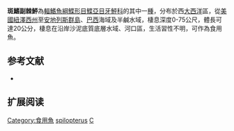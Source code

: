 {{Speciesbox
| name = 斑鰭副棘鮃
| image = 
| image_width = 250px
| image_caption = 
| status = NE
| status_system = IUCN3.1
| genus = Citharichthys
| species = spilopterus
| authority = [[Günther|Günther]], 1862
| synonyms = *''Citarichthys spilopterus, Günther, 1862''
}}

'''斑鰭副棘鮃'''為[[輻鰭魚綱|輻鰭魚綱]][[鰈形目|鰈形目]][[鰈亞目|鰈亞目]][[牙鮃科|牙鮃科]]的其中一[[種|種]]，分布於西[[大西洋|大西洋]]區，從[[美國|美國]][[紐澤西州|紐澤西州]]至[[安地列斯群島|安地列斯群島]]、[[巴西|巴西]]海域及半鹹水域，棲息深度0-75公尺，體長可達20公分，棲息在沿岸沙泥底質底層水域、河口區，生活習性不明，可作為食用魚。

== 参考文献 ==
*{{FishBase_species|genus=Citharichthys|species=spilopterus|year=2014|month=3}}

== 扩展阅读 ==
{{refbegin}}
{{wikispecies-inline|Citharichthys spilopterus|斑鰭副棘鮃}}
{{refend}}
{{Taxonbar|from=Q2320738}}

[[Category:食用魚|Category:食用魚]]
[[Category:副棘鮃屬|spilopterus]]
[[Category:1862年描述的鱼类|C]]


{{魚類小作品}}